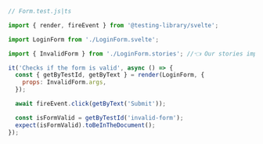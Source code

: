 ```js
// Form.test.js|ts

import { render, fireEvent } from '@testing-library/svelte';

import LoginForm from './LoginForm.svelte';

import { InvalidForm } from './LoginForm.stories'; //👈 Our stories imported here.

it('Checks if the form is valid', async () => {
  const { getByTestId, getByText } = render(LoginForm, {
    props: InvalidForm.args,
  });

  await fireEvent.click(getByText('Submit'));

  const isFormValid = getByTestId('invalid-form');
  expect(isFormValid).toBeInTheDocument();
});
```
